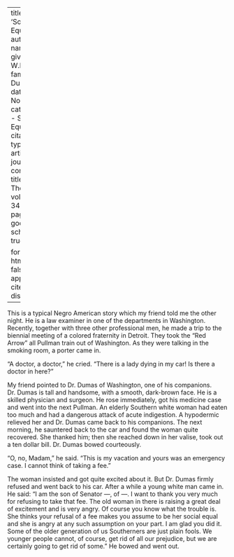
---
title: 'Social Equals'
author:
  - name:
      given: W.E.B.
      family: Du Bois
date: Nov. 1927
categories: 
  - Social Equality
citation: 
  type: article-journal
  container-title: The Crisis
  volume: 34
  issue: 9
  page: 312
google-scholar: true

format:
  html:
    toc: false
    appendix-cite-as: display
---



This is a typical Negro American story which my friend told me the other night. He is a law examiner in one of the departments in Washington. Recently, together with three other professional men, he made a trip to the biennial meeting of a colored fraternity in Detroit. They took the "Red Arrow" all Pullman train out of Washington. As they were talking in the smoking room, a porter came in.

"A doctor, a doctor," he cried. "There is a lady dying in my car! Is there a doctor in here?"

My friend pointed to Dr. Dumas of Washington, one of his companions. Dr. Dumas is tall and handsome, with a smooth, dark-brown face. He is a skilled physician and surgeon. He rose immediately, got his medicine case and went into the next Pullman. An elderly Southern white woman had eaten too much and had a dangerous attack of acute indigestion. A hypodermic relieved her and Dr. Dumas came back to his companions. The next morning, he sauntered back to the car and found the woman quite recovered. She thanked him; then she reached down in her valise, took out a ten dollar bill. Dr. Dumas bowed courteously.

"O, no, Madam," he said. "This is my vacation and yours was an emergency case. I cannot think of taking a fee."

The woman insisted and got quite excited about it. But Dr. Dumas firmly refused and went back to his car. After a while a young white man came in. He said: "I am the son of Senator ---, of ---. I want to thank you very much for refusing to take that fee. The old woman in there is raising a great deal of excitement and is very angry. Of course you know what the trouble is. She thinks your refusal of a fee makes you assume to be her social equal and she is angry at any such assumption on your part. I am glad you did it. Some of the older generation of us Southerners are just plain fools. We younger people cannot, of course, get rid of all our prejudice, but we are certainly going to get rid of some." He bowed and went out.

